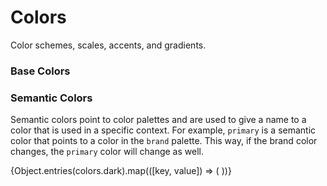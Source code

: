 
<Meta title="Design System/Colors" />

# Colors

Color schemes, scales, accents, and gradients.

### Base Colors

<ColorPalette>
  <ColorItem
    title="Base"
    subtitle="--color-[name]"
    colors={{
      black: '#000000',
      white: '#ffffff',
    }}
  />
</ColorPalette>

### Semantic Colors

Semantic colors point to color palettes and are used to give a name to a color that is used in a specific context. For example, `primary` is a semantic color that points to a color in the `brand` palette. This way, if the brand color changes, the `primary` color will change as well.

<ColorPalette>
  {Object.entries(colors.dark).map(([key, value]) => (
    <ColorItem
      key={key}
      title={key}
      subtitle={`--color-${key}`}
      colors={{ [key]: value }}
    />
  ))}
</ColorPalette>
